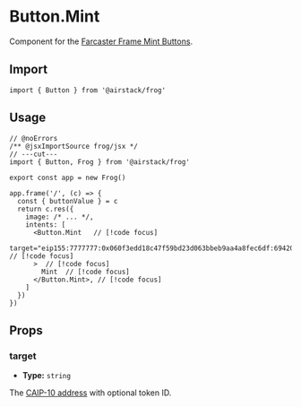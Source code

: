 # Button.Mint

Component for the [Farcaster Frame Mint Buttons](https://warpcast.notion.site/Frames-Mint-action-Public-cea0d2249e3e41dbafb2e9ab23107275).

## Import

```tsx twoslash
import { Button } from '@airstack/frog'
```

## Usage

```tsx twoslash
// @noErrors
/** @jsxImportSource frog/jsx */
// ---cut---
import { Button, Frog } from '@airstack/frog'

export const app = new Frog()

app.frame('/', (c) => {
  const { buttonValue } = c
  return c.res({
    image: /* ... */,
    intents: [
      <Button.Mint   // [!code focus]
        target="eip155:7777777:0x060f3edd18c47f59bd23d063bbeb9aa4a8fec6df:69420"  // [!code focus]
      >  // [!code focus]
        Mint  // [!code focus]
      </Button.Mint>, // [!code focus]
    ]
  })
})
```

## Props

### target

- **Type:** `string`

The [CAIP-10 address](https://github.com/ChainAgnostic/CAIPs/blob/main/CAIPs/caip-10.md) with optional token ID.
